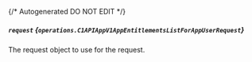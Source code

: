 {/* Autogenerated DO NOT EDIT  */}

##### `request` *{`operations.C1APIAppV1AppEntitlementsListForAppUserRequest`}*
The request object to use for the request.

<Collapsible openLabel={Labels.showProperties} closeLabel={Labels.hideProperties}>
  <C1APIAppV1AppEntitlementsListForAppUserRequest />
</Collapsible>

